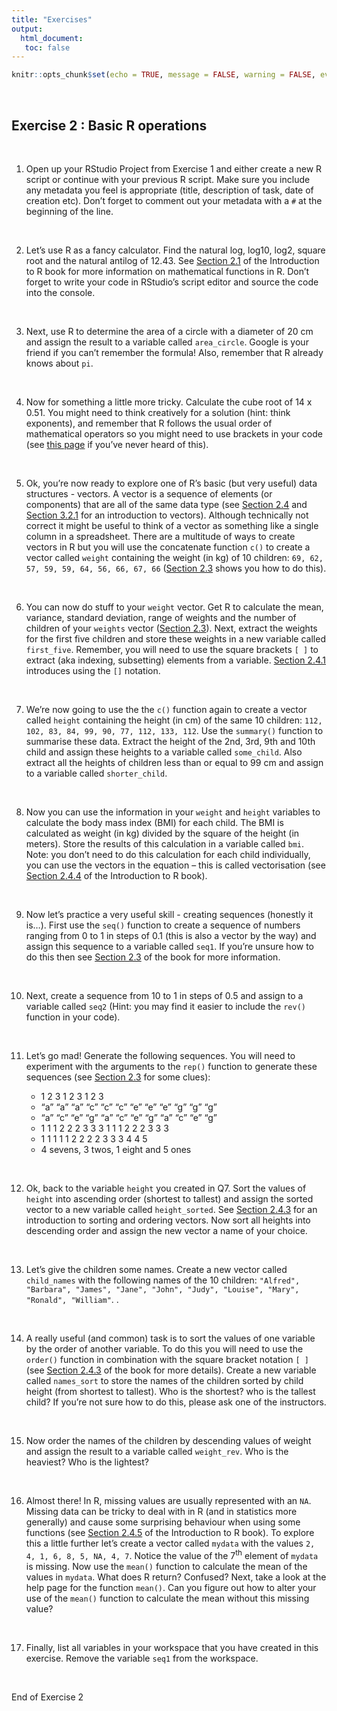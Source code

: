 ```yaml
---
title: "Exercises"
output: 
  html_document:
   toc: false
---
```


```r
knitr::opts_chunk$set(echo = TRUE, message = FALSE, warning = FALSE, eval = FALSE, cache = FALSE)
```

\  

## Exercise 2 : Basic R operations

\  

1. Open up your RStudio Project from Exercise 1 and either create a new R script or continue with your previous R script. Make sure you include any metadata you feel is appropriate (title, description of task, date of creation etc). Don't forget to comment out your metadata with a `#` at the beginning of the line.  

\  

2. Let's use R as a fancy calculator. Find the natural log, log10, log2, square root and the natural antilog of 12.43. See [Section 2.1](https://intro2r.com/getting-started.html#getting-started) of the Introduction to R book for more information on mathematical functions in R. Don't forget to write your code in RStudio's script editor and source the code into the console.

\  

3. Next, use R to determine the area of a circle with a diameter of 20 cm and assign the result to a variable called `area_circle`. Google is your friend if you can't remember the formula! Also, remember that R already knows about `pi`.

\  

4. Now for something a little more tricky. Calculate the cube root of 14 x 0.51. You might need to think creatively for a solution (hint: think exponents), and remember that R follows the usual order of mathematical operators so you might need to use brackets in your code (see [this page ](https://en.wikipedia.org/wiki/Order_of_operations) if you've never heard of this). 

\  

5. Ok, you're now ready to explore one of R's basic (but very useful) data structures - vectors. A vector is a sequence of elements (or components) that are all of the same data type (see [Section 2.4](https://intro2r.com/vectors.html#vectors) and [Section 3.2.1](https://intro2r.com/data-structures.html#scal_vecs) for an introduction to vectors). Although technically not correct it might be useful to think of a vector as something like a single column in a spreadsheet. There are a multitude of ways to create vectors in R but you will use the concatenate function `c()` to create a vector called `weight` containing the weight (in kg) of 10 children: `69, 62, 57, 59, 59, 64, 56, 66, 67, 66` ([Section 2.3](https://intro2r.com/using-functions-in-r.html#using-functions-in-r) shows you how to do this). 

\  

6. You can now do stuff to your `weight` vector. Get R to calculate the mean, variance, standard deviation, range of weights and the number of children of your `weights` vector ([Section 2.3](https://intro2r.com/using-functions-in-r.html#using-functions-in-r)). Next, extract the weights for the first five children and store these weights in a new variable called `first_five`. Remember, you will need to use the square brackets `[ ]` to extract (aka indexing, subsetting) elements from a variable. [Section 2.4.1](https://intro2r.com/vectors.html#extracting-elements) introduces using the `[]` notation.

\  

7. We're now going to use the the `c()` function again to create a vector called `height` containing the height (in cm) of the same 10 children: `112, 102, 83, 84, 99, 90, 77, 112, 133, 112`. Use the `summary()` function to summarise these data. Extract the height of the 2nd, 3rd, 9th and 10th child and assign these heights to a variable called `some_child`. Also extract all the heights of children less than or equal to 99 cm and assign to a variable called `shorter_child`.

\  

8. Now you can use the information in your `weight` and `height` variables to calculate the body mass index (BMI) for each child. The BMI is calculated as weight (in kg) divided by the square of the height (in meters). Store the results of this calculation in a variable called `bmi`. Note: you don’t need to do this calculation for each child individually, you can use the vectors in the equation  – this is called vectorisation (see [Section 2.4.4](https://intro2r.com/vectors.html#vectorisation) of the Introduction to R book).

\  

9. Now let's practice a very useful skill - creating sequences (honestly it is...). First use the `seq()` function to create a sequence of numbers ranging from 0 to 1 in steps of 0.1 (this is also a vector by the way) and assign this sequence to a variable called `seq1`. If you're unsure how to do this then see [Section 2.3](https://intro2r.com/using-functions-in-r.html#using-functions-in-r) of the book for more information.

\  

10.	Next, create a sequence from 10 to 1 in steps of 0.5 and assign to a variable called `seq2` (Hint: you may find it easier to include the `rev()` function in your code).

\  

11.	Let's go mad! Generate the following sequences. You will need to experiment with the arguments to the `rep()` function to generate these sequences (see [Section 2.3](https://intro2r.com/using-functions-in-r.html#using-functions-in-r) for some clues):

    + 1 2 3 1 2 3 1 2 3
    + "a" "a" "a" "c" "c" "c" "e" "e" "e" "g" "g" "g"
    + "a" "c" "e" "g" "a" "c" "e" "g" "a" "c" "e" "g"
    + 1 1 1 2 2 2 3 3 3 1 1 1 2 2 2 3 3 3
    + 1 1 1 1 1 2 2 2 2 3 3 3 4 4 5
    + 4 sevens, 3 twos, 1 eight and 5 ones

\  

12.	Ok, back to the variable `height` you created in Q7. Sort the values of `height` into ascending order (shortest to tallest) and assign the sorted vector to a new variable called `height_sorted`. See [Section 2.4.3](https://intro2r.com/vectors.html#vec_ord) for an introduction to sorting and ordering vectors. Now sort all heights into descending order and assign the new vector a name of your choice.

\  

13. Let's give the children some names. Create a new vector called `child_names` with the following names of the 10 children: `"Alfred", "Barbara", "James", "Jane", "John", "Judy", "Louise", "Mary", "Ronald", "William"`. . 

\  

14. A really useful (and common) task is to sort the values of one variable by the order of another variable. To do this you will need to use the `order()` function in combination with the square bracket notation `[ ]` (see [Section 2.4.3](https://intro2r.com/vectors.html#vec_ord) of the book for more details).  Create a new variable called `names_sort` to store the names of the children sorted by child height (from shortest to tallest). Who is the shortest? who is the tallest child? If you're not sure how to do this, please ask one of the instructors.

\  

15. Now order the names of the children by descending values of weight and assign the result to a variable called `weight_rev`. Who is the heaviest? Who is the lightest?

\  

16. Almost there! In R, missing values are usually represented with an `NA`. Missing data can be tricky to deal with in R (and in statistics more generally) and cause some surprising behaviour when using some functions (see [Section 2.4.5](https://intro2r.com/vectors.html#na_vals) of the Introduction to R book). To explore this a little further let's create a vector called `mydata` with the values `2, 4, 1, 6, 8, 5, NA, 4, 7`. Notice the value of the 7^th^ element of `mydata` is missing. Now use the `mean()` function to calculate the mean of the values in `mydata`. What does R return? Confused? Next, take a look at the help page for the function `mean()`. Can you figure out how to alter your use of the `mean()` function to calculate the mean without this missing value?  

\  

17. Finally, list all variables in your workspace that you have created in this exercise. Remove the variable `seq1` from the workspace. 

\  

End of Exercise 2 